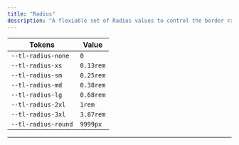 ```yaml
---
title: "Radius"
description: "A flexiable set of Radius values to control the border radius of an element."
---
```



| Tokens              | Value     |
| ------------------- | --------- |
| `--tl-radius-none`  | `0`       |
| `--tl-radius-xs`    | `0.13rem` |
| `--tl-radius-sm`    | `0.25rem` |
| `--tl-radius-md`    | `0.38rem` |
| `--tl-radius-lg`    | `0.68rem` |
| `--tl-radius-2xl`   | `1rem`    |
| `--tl-radius-3xl`   | `3.87rem` |
| `--tl-radius-round` | `9999px`  |

---

<RadiusContainer />
